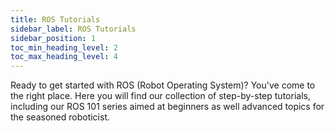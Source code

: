 ---
title: ROS Tutorials
sidebar_label: ROS Tutorials
sidebar_position: 1
toc_min_heading_level: 2
toc_max_heading_level: 4
---

Ready to get started with ROS (Robot Operating System)? You've come to
the right place. Here you will find our collection of step-by-step
tutorials, including our ROS 101 series aimed at beginners as well
advanced topics for the seasoned roboticist.

